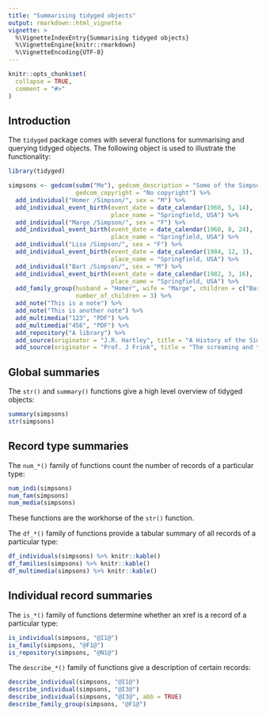 ```yaml
---
title: "Summarising tidyged objects"
output: rmarkdown::html_vignette
vignette: >
  %\VignetteIndexEntry{Summarising tidyged objects}
  %\VignetteEngine{knitr::rmarkdown}
  %\VignetteEncoding{UTF-8}
---
```


```r
knitr::opts_chunk$set(
  collapse = TRUE,
  comment = "#>"
)
```

## Introduction

The `tidyged` package comes with several functions for summarising and querying tidyged objects. The following object is used to illustrate the functionality:

```r
library(tidyged)

simpsons <- gedcom(subm("Me"), gedcom_description = "Some of the Simpsons",
                   gedcom_copyright = "No copyright") %>% 
  add_individual("Homer /Simpson/", sex = "M") %>% 
  add_individual_event_birth(event_date = date_calendar(1960, 5, 14),
                             place_name = "Springfield, USA") %>% 
  add_individual("Marge /Simpson/", sex = "F") %>% 
  add_individual_event_birth(event_date = date_calendar(1960, 8, 24),
                             place_name = "Springfield, USA") %>% 
  add_individual("Lisa /Simpson/", sex = "F") %>% 
  add_individual_event_birth(event_date = date_calendar(1984, 12, 3),
                             place_name = "Springfield, USA") %>% 
  add_individual("Bart /Simpson/", sex = "M") %>% 
  add_individual_event_birth(event_date = date_calendar(1982, 3, 16),
                             place_name = "Springfield, USA") %>% 
  add_family_group(husband = "Homer", wife = "Marge", children = c("Bart", "Lisa"), 
                   number_of_children = 3) %>% 
  add_note("This is a note") %>% 
  add_note("This is another note") %>% 
  add_multimedia("123", "PDF") %>% 
  add_multimedia("456", "PDF") %>%
  add_repository("A library") %>% 
  add_source(originator = "J.R. Hartley", title = "A History of the Simpsons") %>%
  add_source(originator = "Prof. J Frink", title = "The screaming and the pain and the hoyvenglaven")
```

## Global summaries

The `str()` and `summary()` functions give a high level overview of tidyged objects:

```r
summary(simpsons)
str(simpsons)
```

## Record type summaries

The `num_*()` family of functions count the number of records of a particular type:

```r
num_indi(simpsons)
num_fam(simpsons)
num_media(simpsons)
```

These functions are the workhorse of the `str()` function.

The `df_*()` family of functions provide a tabular summary of all records of a particular type:

```r
df_individuals(simpsons) %>% knitr::kable()
df_families(simpsons) %>% knitr::kable()
df_multimedia(simpsons) %>% knitr::kable()
```


## Individual record summaries

The `is_*()` family of functions determine whether an xref is a record of a particular type:

```r
is_individual(simpsons, "@I1@")
is_family(simpsons, "@F1@")
is_repository(simpsons, "@N1@")
```

The `describe_*()` family of functions give a description of certain records:

```r
describe_individual(simpsons, "@I1@")
describe_individual(simpsons, "@I3@")
describe_individual(simpsons, "@I3@", abb = TRUE)
describe_family_group(simpsons, "@F1@")
```


